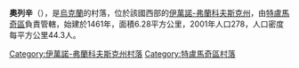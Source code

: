 {{coord|48|43|26|N|25|4|5|E|scale:30000|display=title}}

'''奧列辛'''（{{lang-uk|Олещин}}），是[[烏克蘭|烏克蘭]]的村落，位於該國西部的[[伊萬諾-弗蘭科夫斯克州|伊萬諾-弗蘭科夫斯克州]]，由[[特盧馬奇區|特盧馬奇區]]負責管轄，始建於1461年，面積6.28平方公里，2001年人口278，人口密度每平方公里44.3人。

{{DEFAULTSORT:Олещин}}
[[Category:伊萬諾-弗蘭科夫斯克州村落|Category:伊萬諾-弗蘭科夫斯克州村落]]
[[Category:特盧馬奇區村落|Category:特盧馬奇區村落]]


{{IvanoFrankivsk-geo-stub}}